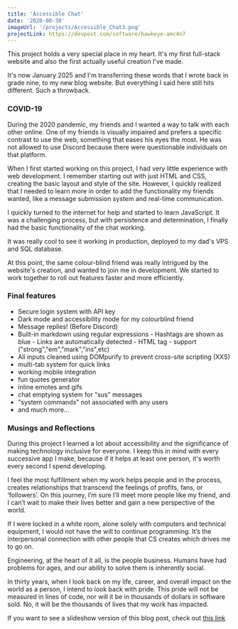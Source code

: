 ```yaml
---
title: 'Accessible Chat'
date: '2020-08-30'
imageUrl: '/projects/Accessible_Chat3.png'
projectLink: https://devpost.com/software/hawkeye-amc4n7
---
```


This project holds a very special place in my heart. It's my first full-stack website and also the first actually useful creation I've made.

It's now January 2025 and I'm transferring these words that I wrote back in grade nine, to my new blog website. But everything I said here still hits different. Such a throwback.

### COVID-19

During the 2020 pandemic, my friends and I wanted a way to talk with each other online. One of my friends is visually impaired and prefers a specific contrast to use the web, something that eases his eyes the most. He was not allowed to use Discord because there were questionable individuals on that platform.

When I first started working on this project, I had very little experience with web development. I remember starting out with just HTML and CSS, creating the basic layout and style of the site. However, I quickly realized that I needed to learn more in order to add the functionality my friends wanted, like a message submission system and real-time communication.

I quickly turned to the internet for help and started to learn JavaScript. It was a challenging process, but with persistence and determination, I finally had the basic functionality of the chat working.

It was really cool to see it working in production, deployed to my dad's VPS and SQL database.

At this point, the same colour-blind friend was really intrigued by the website's creation, and wanted to join me in development. We started to work together to roll out features faster and more efficiently.

### Final features

-   Secure login system with API key
-   Dark mode and accessibility mode for my colourblind friend
-   Message replies! (Before Discord)
-   Built-in markdown using regular expressions - Hashtags are shown as blue - Links are automatically detected - HTML tag - support ("strong","em","mark","ins",etc)
-   All inputs cleaned using DOMpurify to prevent cross-site scripting (XXS)
-   multi-tab system for quick links
-   working mobile integration
-   fun quotes generator
-   inline emotes and gifs
-   chat emptying system for "sus" messages
-   "system commands" not associated with any users
-   and much more...

### Musings and Reflections

During this project I learned a lot about accessibility and the significance of making technology inclusive for everyone. I keep this in mind with every successive app I make, because if it helps at least one person, it's worth every second I spend developing.

I feel the most fulfillment when my work helps people and in the process, creates relationships that transcend the feelings of profits, fans, or ‘followers’. On this journey, I’m sure I’ll meet more people like my friend, and I can’t wait to make their lives better and gain a new perspective of the world.

If I were locked in a white room, alone solely with computers and technical equipment, I would not have the will to continue programming. It’s the interpersonal connection with other people that CS creates which drives me to go on.

Engineering, at the heart of it all, is the people business. Humans have had problems for ages, and our ability to solve them is inherently social.

In thirty years, when I look back on my life, career, and overall impact on the world as a person, I intend to look back with pride. This pride will not be measured in lines of code, nor will it be in thousands of dollars in software sold. No, it will be the thousands of lives that my work has impacted.

If you want to see a slideshow version of this blog post, check out [this link](https://docs.google.com/presentation/d/1QaQ2VSnedZth80C1NJsNnH629BzmZFMqiqoptdOPBJQ/)
